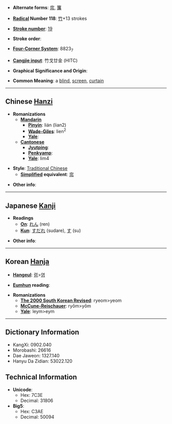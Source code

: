 * '''Alternate forms''': [[帘]], [[簾]]

* '''[[Wiktionary:Chinese radical index| Radical]] Number 118''': [[Wiktionary:Chinese radical index 竹|竹]]+13 strokes

* '''[[Wiktionary:Chinese total strokes index|Stroke number]]''': [[Wiktionary:Chinese total strokes index 19|19]]

* '''Stroke order''': 

* '''[[Wiktionary:Chinese four corner index|Four-Corner System]]''': 8823<sub>7</sub>

* '''[[Wiktionary:Chinese Cangjie index|Cangjie input]]''': 竹戈廿金 (HITC)

* '''Graphical Significance and Origin''': 

* '''Common Meaning''': a [[blind]], [[screen]], [[curtain]]

----

== Chinese [[Hanzi]] ==

* '''Romanizations'''
** '''[[Mandarin]]'''
*** '''[[Pinyin]]''': lián (lian2)
*** '''[[Wade-Giles]]''': lien<sup>2</sup>
*** '''[[Yale]]''': 
** '''[[Cantonese]]'''
*** '''[[Jyutping]]''':
*** '''[[Penkyamp]]''': 
*** '''[[Yale]]''': lim4

* '''Style''': [[Traditional Chinese]] 
** '''[[Simplified Chinese|Simplified]] equivalent''': [[帘]]

* '''Other info''': 

----

== Japanese [[Kanji]] ==

* '''Readings'''
** '''[[On]]''': [[れん]] (ren)
** '''[[Kun]]''': [[すだれ]] (sudare), [[す]] (su)

* '''Other info''':  

----

== Korean [[Hanja]] ==

* '''[[Hangeul]]''': [[렴]]>[[염]]

* '''[[Eumhun]] reading''': 

* '''Romanizations'''
** '''[[The 2000 South Korean Revised Romanization|The 2000 South Korean Revised]]''': ryeom>yeom
** '''[[McCune-Reischauer]]''': ryŏm>yŏm
** '''[[Yale]]''': leym>eym

----

== Dictionary Information ==

* KangXi: 0902.040
* Morobashi: 26616
* Dae Jaweon: 1327.140
* Hanyu Da Zidian: 53022.120

== Technical Information ==

* '''Unicode''':
** Hex: 7C3E
** Decimal: 31806
* '''Big5''':
** Hex: C3AE
** Decimal: 50094